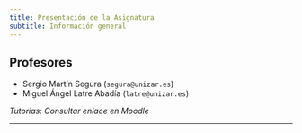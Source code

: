 ```yaml
---
title: Presentación de la Asignatura
subtitle: Información general
---
```


## Profesores

- Sergio Martín Segura (`segura@unizar.es`)
- Miguel Ángel Latre Abadía (`latre@unizar.es`)

_Tutorías: Consultar enlace en Moodle_

---


